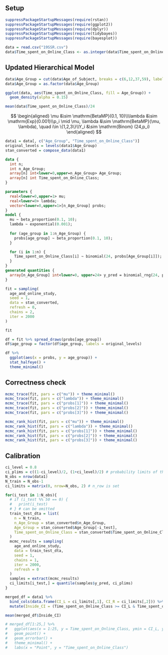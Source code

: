 ## Setup

```r
suppressPackageStartupMessages(require(rstan))
suppressPackageStartupMessages(require(ggplot2))
suppressPackageStartupMessages(require(dplyr))
suppressPackageStartupMessages(require(tidybayes))
suppressPackageStartupMessages(require(bayesplot))
```

```r
data = read.csv("19SSR.csv")
data$Time_spent_on_Online_Class <- as.integer(data$Time_spent_on_Online_Class)
```

## Updated Hierarchical Model

```r
data$Age_Group = cut(data$Age_of_Subject, breaks = c(6,12,37,59), labels = c("7-12", "13-37", "38-59"))
data$Age_Group = as.factor(data$Age_Group)
```

```r
ggplot(data, aes(Time_spent_on_Online_Class, fill = Age_Group)) +
  geom_density(alpha = 0.15) 
```

```r
mean(data$Time_spent_on_Online_Class)/24
```

$$
\begin{aligned}
\mu &\sim \mathrm{BetaMP}(0.1, 10)\\\lambda &\sim \mathrm{Exp}(0.001)\\p_i \mid \mu, \lambda &\sim \mathrm{BetaMP}(\mu, \lambda), \quad i\in \{1,2,3\}\\Y_i &\sim \mathrm{Binom} (24,p_i)
\end{aligned}
$$

```r
data1 = data[, c("Age_Group", "Time_spent_on_Online_Class")]
original_levels = levels(data1$Age_Group)
stan_converted = compose_data(data1)
```

```stan
data {
  int n;
  int n_Age_Group;
  array[n] int<lower=0,upper=n_Age_Group> Age_Group;
  array[n] int Time_spent_on_Online_Class;
}

parameters {
  real<lower=0,upper=1> mu;
  real<lower=0> lambda;
  vector<lower=0,upper=1>[n_Age_Group] probs;
}
model {
  mu ~ beta_proportion(0.1, 10);
  lambda ~ exponential(0.001);
  
  for (age_group in 1:n_Age_Group) {
    probs[age_group] ~ beta_proportion(0.1, 10);
  }

  for (i in 1:n) {
    Time_spent_on_Online_Class[i] ~ binomial(24, probs[Age_Group[i]]);
  }
}
generated quantities {
  array[n_Age_Group] int<lower=0, upper=24> y_pred = binomial_rng(24, probs);
}
```

```r
fit = sampling(
  age_and_online_study,
  seed = 1,
  data = stan_converted, 
  refresh = 0,
  chains = 2,
  iter = 2000                  
)
```

```r
fit
```

```r
df = fit %>% spread_draws(probs[age_group])
df$age_group = factor(df$age_group, labels = original_levels)
```

```r
df %>%
  ggplot(aes(x = probs, y = age_group)) +
  stat_halfeye() + 
  theme_minimal()
```

## Correctness check

```r
mcmc_trace(fit, pars = c("mu")) + theme_minimal()
mcmc_trace(fit, pars = c("lambda")) + theme_minimal()
mcmc_trace(fit, pars = c("probs[1]")) + theme_minimal()
mcmc_trace(fit, pars = c("probs[2]")) + theme_minimal()
mcmc_trace(fit, pars = c("probs[3]")) + theme_minimal()
```

```r
mcmc_rank_hist(fit, pars = c("mu")) + theme_minimal()
mcmc_rank_hist(fit, pars = c("lambda")) + theme_minimal()
mcmc_rank_hist(fit, pars = c("probs[1]")) + theme_minimal()
mcmc_rank_hist(fit, pars = c("probs[2]")) + theme_minimal()
mcmc_rank_hist(fit, pars = c("probs[3]")) + theme_minimal()
```

## Calibration

```r
ci_level = 0.8
ci_plims = c((1-ci_level)/2, (1+ci_level)/2) # probability limits of the CI
N_obs = nrow(data1)
N_train = N_obs-1
ci_limits = matrix(0, nrow=N_obs, 2) # n_row is set
```

```r
for(i_test in 1:N_obs){
  # if (i_test %% 50 == 0) {
  #   print(i_test)
  # } # can be omitted
  train_test_dta = list(
    n = N_train,
    n_Age_Group = stan_converted$n_Age_Group,
    Age_Group = stan_converted$Age_Group[-i_test],
    Time_spent_on_Online_Class = stan_converted$Time_spent_on_Online_Class[-i_test]
  )
  mcmc_results = sampling(
    age_and_online_study,
    data = train_test_dta,
    seed = 1,
    chains = 1,
    iter = 2000,
    refresh = 0
  )
  samples = extract(mcmc_results)
  ci_limits[i_test,] = quantile(samples$y_pred, ci_plims)
}
```

```r
merged_df = data1 %>%
  bind_cols(data.frame(CI_L = ci_limits[,1], CI_R = ci_limits[,2])) %>%
  mutate(Inside_CI = (Time_spent_on_Online_Class >= CI_L & Time_spent_on_Online_Class <= CI_R))
```

```r
mean(merged_df$Inside_CI)
```

```r
# merged_df[1:25,] %>%
#   ggplot(aes(x = 1:25, y = Time_spent_on_Online_Class, ymin = CI_L, ymax = CI_R, color=Inside_CI)) +
#   geom_point() +
#   geom_errorbar() +
#   theme_minimal() +
#   labs(x = "Point", y = "Time_spent_on_Online_Class")
```
